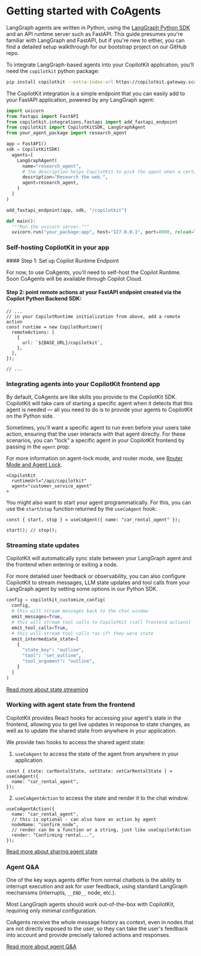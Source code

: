 
# Getting started with CoAgents

LangGraph agents are written in Python, using the [LangGraph Python SDK](https://langchain-ai.github.io/langgraph/) and an API runtime server such as FastAPI. This guide presumes you're familiar with LangGraph and FastAPI, but if you're new to either, you can find a detailed setup walkthrough for our bootstrap project on our GitHub repo.

To integrate LangGraph-based agents into your CopilotKit application, you'll need the `copilotkit` python package:

```bash
pip install copilotkit --extra-index-url https://copilotkit.gateway.scarf.sh/simple/
```

The CopilotKit integration is a simple endpoint that you can easily add to your FastAPI application, powered by any LangGraph agent:

```python
import uvicorn
from fastapi import FastAPI
from copilotkit.integrations.fastapi import add_fastapi_endpoint
from copilotkit import CopilotKitSDK, LangGraphAgent
from your_agent_package import research_agent

app = FastAPI()
sdk = CopilotKitSDK(
  agents=[
    LangGraphAgent(
      name="research_agent",
      # the description helps CopilotKit to pick the agent when a certain skill is needed, i.e. researching
      description="Research the web.",
      agent=research_agent,
    )
  ]
)

add_fastapi_endpoint(app, sdk, "/copilotkit")

def main():
  """Run the uvicorn server."""
  uvicorn.run("your_package:app", host="127.0.0.1", port=8000, reload=True)
```

### Self-hosting CopilotKit in your app

<Steps>
#### Step 1: Set up Copilot Runtime Endpoint

For now, to use CoAgents, you'll need to self-host the Copilot Runtime.
Soon CoAgents will be available through Copilot Cloud.

<SelfHostingCopilotRuntimeCreateEndpoint />

#### Step 2: point remote actions at your FastAPI endpoint created via the Copilot Python Backend SDK:

```tsx filename="demo.py" showLineNumbers {4,5,6,7}
// ...
// in your CopilotRuntime initialization from above, add a remote action
const runtime = new CopilotRuntime({
  remoteActions: [
    {
      url: `${BASE_URL}/copilotkit`,
    },
  ],
});

// ...
```

</Steps>

### Integrating agents into your CopilotKit frontend app

By default, CoAgents are like skills you provide to the CopilotKit SDK. CopilotKit will take care of starting a specific agent when it detects that this agent is needed — all you need to do is to provide your agents to CopilotKit on the Python side.

Sometimes, you'll want a specific agent to run even before your users take action, ensuring that the user interacts with that agent directly. For these scenarios, you can "lock" a specific agent in your CopilotKit frontend by passing in the `agent` prop:

For more information on agent-lock mode, and router mode, see [Router Mode and Agent Lock](/coagents/advanced-usage/router-mode-agent-lock).

```tsx
<CopilotKit
  runtimeUrl="/api/copilotkit"
  agent="customer_service_agent"
>
```

You might also want to start your agent programmatically. For this, you can use the `start`/`stop` function returned by the `useCoAgent` hook:

```tsx
const { start, stop } = useCoAgent({ name: "car_rental_agent" });

start(); // stop();
```

### Streaming state updates

CopilotKit will automatically sync state between your LangGraph agent and the frontend when entering or exiting a node.

For more detailed user feedback or observability, you can also configure CopilotKit to stream messages, LLM state updates and tool calls from your LangGraph agent by setting some options in our Python SDK.

```python
config = copilotkit_customize_config(
  config,
  # this will stream messages back to the chat window
  emit_messages=True,
  # this will stream tool calls to CopilotKit (call frontend actions)
  emit_tool_calls=True,
  # this will stream tool calls *as if* they were state
  emit_intermediate_state=[
    {
      "state_key": "outline",
      "tool": "set_outline",
      "tool_argument": "outline",
    }
  ]
)
```

[Read more about state streaming](/coagents/feature-state-streaming)

### Working with agent state from the frontend

CopilotKit provides React hooks for accessing your agent's state in the frontend, allowing you to get live updates in response to state changes, as well as to update the shared state from anywhere in your application.

We provide two hooks to access the shared agent state:

1. `useCoAgent` to access the state of the agent from anywhere in your application.

```tsx
const { state: carRentalState, setState: setCarRentalState } = useCoAgent({
  name: "car_rental_agent",
});
```

2. `useCoAgentAction` to access the state and render it to the chat window.

```tsx
useCoAgentAction({
  name: "car_rental_agent",
  // this is optional - can also have an action by agent
  nodeName: "confirm_node",
  // render can be a function or a string, just like useCopilotAction
  render: "Confirming rental...",
});
```

[Read more about sharing agent state](/coagents/feature-shared-state)

### Agent Q&A

One of the key ways agents differ from normal chatbots is the ability to interrupt execution and ask for user feedback, using standard LangGraph mechanisms (interrupts, `__END__` node, etc.).

Most LangGraph agents should work out-of-the-box with CopilotKit, requiring only minimal configuration.

CoAgents receive the whole message history as context, even in nodes that are not directly exposed to the user, so they can take the user's feedback into account and provide precisely tailored actions and responses.

[Read more about agent Q&A](/coagents/feature-agent-qna)

<CoAgentsEnterpriseCTA />
